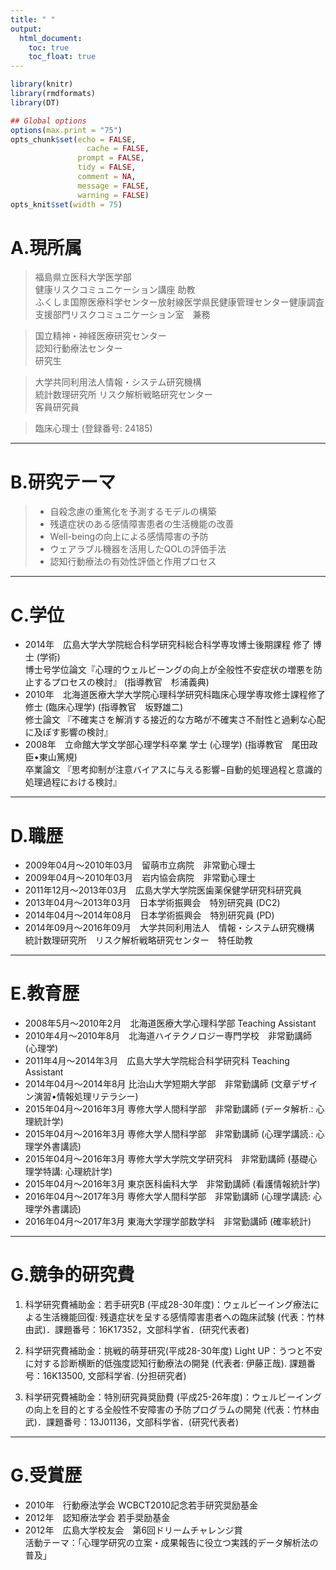 ```yaml
---
title: " "
output:
  html_document:
    toc: true
    toc_float: true
---
```



```r
library(knitr)
library(rmdformats)
library(DT)

## Global options
options(max.print = "75")
opts_chunk$set(echo = FALSE,
	             cache = FALSE,
               prompt = FALSE,
               tidy = FALSE,
               comment = NA,
               message = FALSE,
               warning = FALSE)
opts_knit$set(width = 75)
```

  
# A.現所属

> 福島県立医科大学医学部  
健康リスクコミュニケーション講座  助教  
ふくしま国際医療科学センター放射線医学県民健康管理センター健康調査支援部門リスクコミュニケーション室　兼務

> 国立精神・神経医療研究センター  
認知行動療法センター  
研究生

> 大学共同利用法人情報・システム研究機構  
  統計数理研究所 リスク解析戦略研究センター  
  客員研究員

> 臨床心理士 (登録番号: 24185)

---

# B.研究テーマ
> - 自殺念慮の重篤化を予測するモデルの構築
- 残遺症状のある感情障害患者の生活機能の改善
- Well-beingの向上による感情障害の予防
- ウェアラブル機器を活用したQOLの評価手法
- 認知行動療法の有効性評価と作用プロセス

---

# C.学位
- 2014年　広島大学大学院総合科学研究科総合科学専攻博士後期課程 修了 博士 (学術)  
博士号学位論文『心理的ウェルビーングの向上が全般性不安症状の増悪を防止するプロセスの検討』 (指導教官　杉浦義典)
- 2010年　北海道医療大学大学院心理科学研究科臨床心理学専攻修士課程修了 修士 (臨床心理学) (指導教官　坂野雄二)  
修士論文 『不確実さを解消する接近的な方略が不確実さ不耐性と過剰な心配に及ぼす影響の検討』
- 2008年　立命館大学文学部心理学科卒業 学士 (心理学) (指導教官　尾田政臣•東山篤規)  
卒業論文 『思考抑制が注意バイアスに与える影響−自動的処理過程と意識的処理過程における検討』

---

# D.職歴
- 2009年04月〜2010年03月　留萌市立病院　非常勤心理士
- 2009年04月〜2010年03月　岩内協会病院　非常勤心理士
- 2011年12月〜2013年03月　広島大学大学院医歯薬保健学研究科研究員
- 2013年04月〜2013年03月　日本学術振興会　特別研究員 (DC2)
- 2014年04月〜2014年08月　日本学術振興会　特別研究員 (PD)
- 2014年09月〜2016年09月　大学共同利用法人　情報・システム研究機構　統計数理研究所　リスク解析戦略研究センター　特任助教

---

# E.教育歴
- 2008年5月〜2010年2月　北海道医療大学心理科学部 Teaching Assistant
- 2010年4月〜2010年8月　北海道ハイテクノロジー専門学校　非常勤講師 (心理学)
- 2011年4月〜2014年3月　広島大学大学院総合科学研究科 Teaching Assistant
- 2014年04月〜2014年8月  比治山大学短期大学部　非常勤講師 (文章デザイン演習•情報処理リテラシー)
- 2015年04月〜2016年3月  専修大学人間科学部　非常勤講師 (データ解析.: 心理統計学)
- 2015年04月〜2016年3月  専修大学人間科学部　非常勤講師 (心理学講読.: 心理学外書講読)
- 2015年04月〜2016年3月  専修大学大学院文学研究科　非常勤講師 (基礎心理学特講: 心理統計学)
- 2015年04月〜2016年3月  東京医科歯科大学　非常勤講師 (看護情報統計学)
- 2016年04月〜2017年3月  専修大学人間科学部　非常勤講師 (心理学講読: 心理学外書講読)
- 2016年04月〜2017年3月  東海大学理学部数学科　非常勤講師 (確率統計)

---

# G.競争的研究費　
1. 科学研究費補助金：若手研究B (平成28-30年度)：ウェルビーイング療法による生活機能回復: 残遺症状を呈する感情障害患者への臨床試験 (代表：竹林由武)．課題番号：16K17352，文部科学省．(研究代表者)

2. 科学研究費補助金：挑戦的萌芽研究(平成28-30年度) Light UP：うつと不安に対する診断横断的低強度認知行動療法の開発 (代表者: 伊藤正哉). 課題番号：16K13500, 文部科学省. (分担研究者)

3. 科学研究費補助金：特別研究員奨励費 (平成25-26年度)：ウェルビーイングの向上を目的とする全般性不安障害の予防プログラムの開発 (代表：竹林由武)．課題番号：13J01136，文部科学省．(研究代表者)


---

# G.受賞歴　
- 2010年　行動療法学会 WCBCT2010記念若手研究奨励基金
- 2012年　認知療法学会 若手奨励基金
- 2012年　広島大学校友会　第6回ドリームチャレンジ賞  
活動テーマ：「心理学研究の立案・成果報告に役立つ実践的データ解析法の普及」